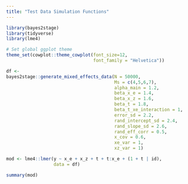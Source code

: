 ```yaml
---
title: "Test Data Simulation Functions"
---
```


```r
library(bayes2stage)
library(tidyverse)
library(lme4)

# Set global ggplot theme
theme_set(cowplot::theme_cowplot(font_size=12,
                                 font_family = "Helvetica"))
```

```r
df <-
bayes2stage::generate_mixed_effects_data(N = 50000,
                                         Ms = c(4,5,6,7),
                                         alpha_main = 1.2,
                                         beta_x_e = 1.4,
                                         beta_x_z = 1.6,
                                         beta_t = 1.8,
                                         beta_t_xe_interaction = 1,
                                         error_sd = 2.2,
                                         rand_intercept_sd = 2.4,
                                         rand_slope_sd = 2.6,
                                         rand_eff_corr = 0.5,
                                         x_cov = 0.6,
                                         xe_var = 1,
                                         xz_var = 1)
```

```r
mod <- lme4::lmer(y ~ x_e + x_z + t + t:x_e + (1 + t | id),
                  data = df)
```

```r
summary(mod)
```

